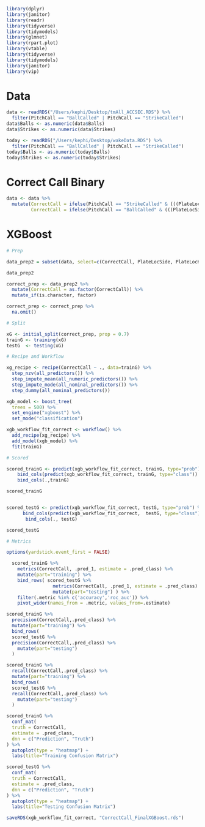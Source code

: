 ```r
library(dplyr)
library(janitor)
library(readr)
library(tidyverse)
library(tidymodels)
library(glmnet)  
library(rpart.plot) 
library(vtable)
library(tidyverse)
library(tidymodels)
library(janitor)
library(vip)

```

# Data
```r
data <- readRDS("/Users/kephi/Desktop/tmAll_ACCSEC.RDS") %>%
  filter(PitchCall == "BallCalled" | PitchCall == "StrikeCalled")
data$Balls <- as.numeric(data$Balls)
data$Strikes <- as.numeric(data$Strikes)

today <- readRDS("/Users/kephi/Desktop/wakeData.RDS") %>%
  filter(PitchCall == "BallCalled" | PitchCall == "StrikeCalled")
today$Balls <- as.numeric(today$Balls)
today$Strikes <- as.numeric(today$Strikes)
```

# Correct Call Binary
```r
data <- data %>%
  mutate(CorrectCall = ifelse(PitchCall == "StrikeCalled" & (((PlateLocSide < 0.8333 & PlateLocSide > -1) & (PlateLocHeight > 1.5 & PlateLocHeight < 3.25) & BatterSide == "Right") | ((PlateLocSide < 1 & PlateLocSide > -0.8333) & (PlateLocHeight > 1.5 & PlateLocHeight < 3.25) & BatterSide == "Left")), 1,0),
         CorrectCall = ifelse(PitchCall == "BallCalled" & (((PlateLocSide > 0.8333 | PlateLocSide < -1 | PlateLocHeight < 1.5 | PlateLocHeight > 3.25) & BatterSide == "Right") | ((PlateLocSide > 1 | PlateLocSide < -0.8333 | PlateLocHeight < 1.5 | PlateLocHeight > 3.25) & BatterSide == "Left")), 1, CorrectCall))
```


# XGBoost
```r
# Prep

data_prep2 = subset(data, select=c(CorrectCall, PlateLocSide, PlateLocHeight, BatterSide, Balls, Strikes, RelHeight, RelSide, PitchofPA))

data_prep2

correct_prep <- data_prep2 %>%
  mutate(CorrectCall = as.factor(CorrectCall)) %>%
  mutate_if(is.character, factor)

correct_prep <- correct_prep %>%
  na.omit()

# Split

xG <- initial_split(correct_prep, prop = 0.7)
trainG <- training(xG)
testG  <- testing(xG)

# Recipe and Workflow

xg_recipe <- recipe(CorrectCall ~ ., data=trainG) %>%
  step_nzv(all_predictors()) %>%
  step_impute_mean(all_numeric_predictors()) %>%
  step_impute_mode(all_nominal_predictors()) %>%
  step_dummy(all_nominal_predictors())

xgb_model <- boost_tree(
  trees = 500) %>% 
  set_engine("xgboost") %>% 
  set_mode("classification")

xgb_workflow_fit_correct <- workflow() %>%
  add_recipe(xg_recipe) %>%
  add_model(xgb_model) %>% 
  fit(trainG)

# Scored

scored_trainG <- predict(xgb_workflow_fit_correct, trainG, type="prob") %>%
    bind_cols(predict(xgb_workflow_fit_correct, trainG, type="class")) %>%
    bind_cols(.,trainG)

scored_trainG


scored_testG <- predict(xgb_workflow_fit_correct, testG, type="prob") %>%
      bind_cols(predict(xgb_workflow_fit_correct,  testG, type="class")) %>%
       bind_cols(., testG)

scored_testG

# Metrics

options(yardstick.event_first = FALSE)

  scored_trainG %>% 
    metrics(CorrectCall, .pred_1, estimate = .pred_class) %>%
    mutate(part="training") %>%
    bind_rows( scored_testG %>% 
                 metrics(CorrectCall, .pred_1, estimate = .pred_class) %>%
                 mutate(part="testing") ) %>%
    filter(.metric %in% c('accuracy','roc_auc')) %>%
    pivot_wider(names_from = .metric, values_from=.estimate)

scored_trainG %>%
  precision(CorrectCall,.pred_class) %>%
  mutate(part="training") %>%
  bind_rows(
  scored_testG %>%
  precision(CorrectCall,.pred_class) %>%
    mutate(part="testing") 
  )

scored_trainG %>%
  recall(CorrectCall,.pred_class) %>%
  mutate(part="training") %>%
  bind_rows(
  scored_testG %>%
  recall(CorrectCall,.pred_class) %>%
    mutate(part="testing") 
  )

scored_trainG %>%
  conf_mat(
  truth = CorrectCall,
  estimate = .pred_class,
  dnn = c("Prediction", "Truth")
) %>%
  autoplot(type = "heatmap") + 
  labs(title="Training Confusion Matrix")

scored_testG %>%
  conf_mat(
  truth = CorrectCall,
  estimate = .pred_class,
  dnn = c("Prediction", "Truth")
) %>%
  autoplot(type = "heatmap") + 
  labs(title="Testing Confusion Matrix")

```

```r
saveRDS(xgb_workflow_fit_correct, "CorrectCall_FinalXGBoost.rds")
```


